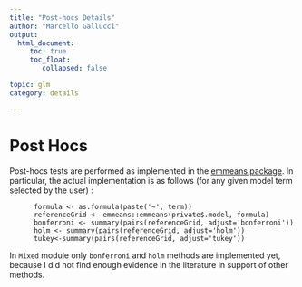 ```yaml
---
title: "Post-hocs Details"
author: "Marcello Gallucci"
output: 
  html_document:
     toc: true
     toc_float:
        collapsed: false

topic: glm
category: details

---
```


# Post Hocs

Post-hocs tests are performed as implemented in the [emmeans package](https://cran.r-project.org/web/packages/emmeans/index.html). In particular, the actual implementation is as follows (for any given model term selected by the user) :

```
      formula <- as.formula(paste('~', term))
      referenceGrid <- emmeans::emmeans(private$.model, formula)
      bonferroni <- summary(pairs(referenceGrid, adjust='bonferroni'))
      holm <- summary(pairs(referenceGrid, adjust='holm'))
      tukey<-summary(pairs(referenceGrid, adjust='tukey'))
```

In `Mixed` module only `bonferroni` and `holm` methods are implemented yet, because I did not find enough evidence in the literature in support of other methods. 


